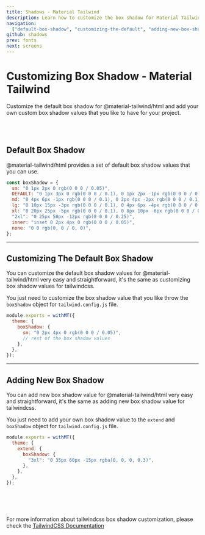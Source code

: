 ```yaml
---
title: Shadows - Material Tailwind
description: Learn how to customize the box shadow for Material Tailwind.
navigation:
  ["default-box-shadow", "customizing-the-default", "adding-new-box-shadow"]
github: shadows
prev: fonts
next: screens
---
```


# Customizing Box Shadow - Material Tailwind

Customize the default box shadow for @material-tailwind/html and add your own custom box shadow values that you like to have for your project.

<br />
<br />

## Default Box Shadow

<span id="default-box-shadow" className="scroll-mt-48" />

@material-tailwind/html provides a set of default box shadow values that you can use.

```js showLineNumbers
const boxShadow = {
  sm: "0 1px 2px 0 rgb(0 0 0 / 0.05)",
  DEFAULT: "0 1px 3px 0 rgb(0 0 0 / 0.1), 0 1px 2px -1px rgb(0 0 0 / 0.1)",
  md: "0 4px 6px -1px rgb(0 0 0 / 0.1), 0 2px 4px -2px rgb(0 0 0 / 0.1)",
  lg: "0 10px 15px -3px rgb(0 0 0 / 0.1), 0 4px 6px -4px rgb(0 0 0 / 0.1)",
  xl: "0 20px 25px -5px rgb(0 0 0 / 0.1), 0 8px 10px -6px rgb(0 0 0 / 0.1)",
  "2xl": "0 25px 50px -12px rgb(0 0 0 / 0.25)",
  inner: "inset 0 2px 4px 0 rgb(0 0 0 / 0.05)",
  none: "0 0 rgb(0, 0 / 0, 0)",
};
```

---

## Customizing The Default Box Shadow

<span id="customizing-the-default" className="scroll-mt-48" />

You can customize the default box shadow values for @material-tailwind/html very easy and straightforward, it's the same as customizing box shadow values for tailwindcss.

You just need to customize the box shadow value that you like throw the <Code html>boxShadow</Code> object for <Code html>tailwind.config.js</Code> file.

```js showLineNumbers {4}
module.exports = withMT({
  theme: {
    boxShadow: {
      sm: "0 2px 4px 0 rgb(0 0 0 / 0.05)",
      // rest of the box shadow values
    },
  },
});
```

---

## Adding New Box Shadow

<span id="adding-new-box-shadow" className="scroll-mt-48" />

You can add new box shadow value for @material-tailwind/html very easy and straightforward, it's the same as adding new box shadow value for tailwindcss.

You just need to add your own box shadow value to the <Code html>extend</Code> and <Code html>boxShadow</Code> object for <Code html>tailwind.config.js</Code> file.

```js showLineNumbers {5}
module.exports = withMT({
  theme: {
    extend: {
      boxShadow: {
        "3xl": "0 35px 60px -15px rgba(0, 0, 0, 0.3)",
      },
    },
  },
});
```

<br />
<br />
<br />

For more information about tailwindcss box shadow customization, please check the <a href="https://tailwindcss.com/docs/box-shadow?ref=material-tailwind" target="_blank" className="font-medium hover:text-pink-500 transition-colors">TailwindCSS Documentation</a>
